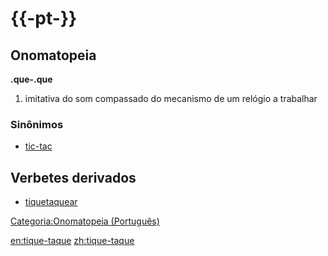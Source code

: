 ={{-pt-}}=
==Onomatopeia==
'''{{grifar|ti}}.que-{{grifar|ta}}.que'''
# imitativa do som compassado do mecanismo de um relógio a trabalhar

===Sinônimos===
* [[tic-tac]]

==Verbetes derivados==
* [[tiquetaquear]]

[[Categoria:Onomatopeia (Português)]]

[[en:tique-taque]]
[[zh:tique-taque]]
